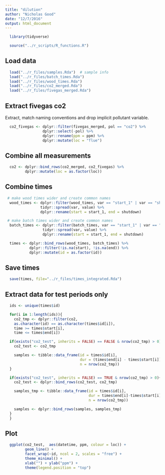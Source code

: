 ```yaml
---
title: "dilution"
author: "Nicholas Good"
date: "12/7/2016"
output: html_document
---
```


```r
  library(tidyverse)
```

```r
  source("../r_scripts/R_functions.R")
```

## Load data

```r
  load("../r_files/samples.Rda")  # sample info
  load("../r_files/batch_times.Rda")
  load("../r_files/wood_times.Rda")
  load("../r_files/co2_merged.Rda")
  load("../r_files/fivegas_merged.Rda")
```

## Extract fivegas co2

Extract, match naming conventions and drop implicit pollutant variable.

```r
  co2_fivegas <- dplyr::filter(fivegas_merged, pol == "co2") %>%
                 dplyr::select(-pol) %>%
                 dplyr::rename(ppm = ppm) %>%
                 dplyr::mutate(loc = "flue")
```

## Combine all measurements

```r
  co2 <- dplyr::bind_rows(co2_merged, co2_fivegas) %>%
         dplyr::mutate(loc = as.factor(loc))
```

## Combine times

```r
 # make wood times wider and create common names
  wood_times <- dplyr::filter(wood_times, var == "start_1" | var == "shutdown") %>%
                tidyr::spread(var, value) %>%
                dplyr::rename(start = start_1, end = shutdown)

 # make batch times wider and create common names
  batch_times <- dplyr::filter(batch_times, var == "start_1" | var == "shutdown") %>%
                 tidyr::spread(var, value) %>%
                 dplyr::rename(start = start_1, end = shutdown)

  times <- dplyr::bind_rows(wood_times, batch_times) %>%
           dplyr::filter(!is.na(start), !is.na(end)) %>%
           dplyr::mutate(id = as.factor(id))
```

## Save times

```r
  save(times, file="../r_files/times_integrated.Rda")
```

## Extract data for test periods only

```r
  ids <- unique(times$id)

  for(i in 1:length(ids)){
    co2_tmp <- dplyr::filter(co2, 
    as.character(id) == as.character(times$id[i]),
    time >= times$start[i],
    time <= times$end[i])

  if(exists("co2_test", inherits = FALSE) == FALSE & nrow(co2_tmp) > 0){
    co2_test <- co2_tmp

    samples <- tibble::data_frame(id = times$id[i],
                                  dur = (times$end[i] - times$start[i]),
                                  n = nrow(co2_tmp))
  }

  if(exists("co2_test", inherits = FALSE) == TRUE & nrow(co2_tmp) > 0){
    co2_test <- dplyr::bind_rows(co2_test, co2_tmp)

    samples_tmp <- tibble::data_frame(id = times$id[i],
                                      dur = times$end[i]-times$start[i],
                                      n = nrow(co2_tmp))

    samples <- dplyr::bind_rows(samples, samples_tmp)
  }
  }
```

## Plot

```r
  ggplot(co2_test,  aes(datetime, ppm, colour = loc)) +
         geom_line() +
         facet_wrap(~id, ncol = 2, scales = "free") +
         theme_minimal() +
         xlab("") + ylab("ppm") +
         theme(legend.position = "top")
```
